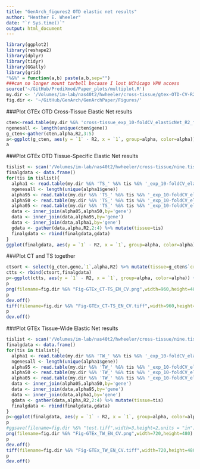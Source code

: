 ```yaml
---
title: "GenArch_figures2 OTD elastic net results"
author: "Heather E. Wheeler"
date: "`r Sys.time()`"
output: html_document
---
```


```r
library(ggplot2)
library(reshape2)
library(dplyr)
library(tidyr)
library(GGally)
library(grid)
"%&%" = function(a,b) paste(a,b,sep="")
###can no longer mount tarbell because I lost UChicago VPN access
source('~/GitHub/PrediXmod/Paper_plots/multiplot.R')
my.dir <- '/Volumes/im-lab/nas40t2/hwheeler/cross-tissue/gtex-OTD-CV-R2/'
fig.dir <- '~/GitHub/GenArch/GenArchPaper/Figures/'
```

###Plot GTEx OTD Cross-Tissue Elastic Net results
```r
cten<-read.table(my.dir %&% 'cross-tissue_exp_10-foldCV_elasticNet_R2_for_ggplot2.txt',header=T,check.names=F)
ngenesall <- length(unique(cten$gene))
g_cten<-gather(cten,alpha,R2,3:5)
a<-ggplot(g_cten, aes(y = `1` - R2, x = `1`, group=alpha, color=alpha)) + geom_point(show_guide = TRUE) + ylab(expression(paste("R"^2, " difference (LASSO - alpha)"))) + xlab(expression(paste("R"^2, " (LASSO)"))) +ggtitle("GTEx cross-tissue (" %&% ngenesall %&% " genes)")+theme_bw(15)
a
```

###Plot GTEx OTD Tissue-Specific Elastic Net results
```r
tislist <- scan('/Volumes/im-lab/nas40t2/hwheeler/cross-tissue/nine.tissue.list','c')
finalgdata <- data.frame()
for(tis in tislist){
  alpha1 <- read.table(my.dir %&% 'TS_' %&% tis %&% '_exp_10-foldCV_elasticNet_alpha1_hapmapSnpsCEU_all_chr1-22_2015-08-27.txt',header=TRUE) %>%  mutate(`1`=R2) %>% select(gene,`1`)
  ngenesall <- length(unique(alpha1$gene))
  alpha95 <- read.table(my.dir %&% 'TS_' %&% tis %&% '_exp_10-foldCV_elasticNet_alpha0.95_hapmapSnpsCEU_all_chr1-22_2015-08-27.txt',header=TRUE) %>% mutate(`0.95`=R2) %>% select(gene,`0.95`)
  alpha50 <- read.table(my.dir %&% 'TS_' %&% tis %&% '_exp_10-foldCV_elasticNet_alpha0.5_hapmapSnpsCEU_all_chr1-22_2015-08-27.txt',header=TRUE) %>% mutate(`0.50`=R2) %>% select(gene,`0.50`)
  alpha05 <- read.table(my.dir %&% 'TS_' %&% tis %&% '_exp_10-foldCV_elasticNet_alpha0.05_hapmapSnpsCEU_all_chr1-22_2015-08-27.txt',header=TRUE) %>% mutate(`0.05`=R2) %>% select(gene,`0.05`)
  data <- inner_join(alpha05,alpha50,by='gene')
  data <- inner_join(data,alpha95,by='gene')
  data <- inner_join(data,alpha1,by='gene')
  gdata <- gather(data,alpha,R2,2:4) %>% mutate(tissue=tis)
  finalgdata <- rbind(finalgdata,gdata)
}
ggplot(finalgdata, aes(y = `1` - R2, x = `1`, group=alpha, color=alpha)) + facet_wrap(~tissue) + geom_point(show_guide = TRUE) + ylab(expression(paste("R"^2, " difference (LASSO - alpha)"))) + xlab(expression(paste("R"^2, " (LASSO)"))) +ggtitle("GTEx OTD Tissue-specific (" %&% ngenesall %&% " genes)") +theme_bw()
```

###Plot CT and TS together
```r
ctsort <- select(g_cten,gene,`1`,alpha,R2) %>% mutate(tissue=g_cten$`cross-tissue`)
ctts <- rbind(ctsort,finalgdata)
p<-ggplot(ctts, aes(y = `1` - R2, x = `1`, group=alpha, color=alpha)) + facet_wrap(~tissue,nrow=2) + geom_point(show_guide = TRUE) + ylab(expression(paste("R"^2, " difference (LASSO - alpha)"))) + xlab(expression(paste("R"^2, " (LASSO)"))) +ggtitle("GTEx OTD Tissue-specific (" %&% ngenesall %&% " genes)") +theme_bw(15)
p
png(filename=fig.dir %&% "Fig-GTEx_CT-TS_EN_CV.png",width=960,height=480)
p
dev.off()
tiff(filename=fig.dir %&% "Fig-GTEx_CT-TS_EN_CV.tiff",width=960,height=480)
p
dev.off()
```

###Plot GTEx Tissue-Wide Elastic Net results
```r
tislist <- scan('/Volumes/im-lab/nas40t2/hwheeler/cross-tissue/nine.tissue.list','c')
finalgdata <- data.frame()
for(tis in tislist){
  alpha1 <- read.table(my.dir %&% 'TW_' %&% tis %&% '_exp_10-foldCV_elasticNet_alpha1_hapmapSnpsCEU_all_chr1-22_2015-09-10.txt',header=TRUE) %>%  mutate(`1`=R2) %>% select(gene,`1`)
  ngenesall <- length(unique(alpha1$gene))
  alpha95 <- read.table(my.dir %&% 'TW_' %&% tis %&% '_exp_10-foldCV_elasticNet_alpha0.95_hapmapSnpsCEU_all_chr1-22_2015-09-10.txt',header=TRUE) %>% mutate(`0.95`=R2) %>% select(gene,`0.95`)
  alpha50 <- read.table(my.dir %&% 'TW_' %&% tis %&% '_exp_10-foldCV_elasticNet_alpha0.5_hapmapSnpsCEU_all_chr1-22_2015-09-10.txt',header=TRUE) %>% mutate(`0.50`=R2) %>% select(gene,`0.50`)
  alpha05 <- read.table(my.dir %&% 'TW_' %&% tis %&% '_exp_10-foldCV_elasticNet_alpha0.05_hapmapSnpsCEU_all_chr1-22_2015-09-10.txt',header=TRUE) %>% mutate(`0.05`=R2) %>% select(gene,`0.05`)
  data <- inner_join(alpha05,alpha50,by='gene')
  data <- inner_join(data,alpha95,by='gene')
  data <- inner_join(data,alpha1,by='gene')
  gdata <- gather(data,alpha,R2,2:4) %>% mutate(tissue=tis)
  finalgdata <- rbind(finalgdata,gdata)
}
p<-ggplot(finalgdata, aes(y = `1` - R2, x = `1`, group=alpha, color=alpha)) + facet_wrap(~tissue) + geom_point(show_guide = TRUE,size=0.8) + ylab(expression(paste("R"^2, " difference (LASSO - alpha)"))) + xlab(expression(paste("R"^2, " (LASSO)"))) +ggtitle("GTEx OTD Tissue-wide (" %&% ngenesall %&% " genes)") +theme_bw(15)
p
#ggsave(filename=fig.dir %&% "test.tiff",width=3,height=2,units = "in") I can't figure out best parameters
png(filename=fig.dir %&% "Fig-GTEx_TW_EN_CV.png",width=720,height=480)
p
dev.off()
tiff(filename=fig.dir %&% "Fig-GTEx_TW_EN_CV.tiff",width=720,height=480)
p
dev.off()
```